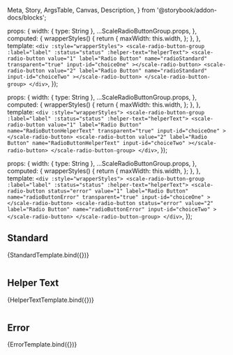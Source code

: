   Meta,
  Story,
  ArgsTable,
  Canvas,
  Description,
} from '@storybook/addon-docs/blocks';

<Meta
  title="Beta Components/RadioButton Group"
  component={ScaleRadioButtonGroup}
  argTypes={{}}
/>

  props: {
    width: { type: String },
    ...ScaleRadioButtonGroup.props,
  },
  computed: {
    wrapperStyles() {
      return {
        maxWidth: this.width,
      };
    },
  },
  template: `
    <div :style="wrapperStyles">
    <scale-radio-button-group :label="label" :status="status" :helper-text="helperText">
      <scale-radio-button
        value="1"
        label="Radio Button"
        name="radioStandard"
        transparent="true"
        input-id="choiceOne"
      ></scale-radio-button>
      <scale-radio-button
        value="2"
        label="Radio Button"
        name="radioStandard"
        input-id="choiceTwo"
      ></scale-radio-button>
    </scale-radio-button-group>
    </div>
  `,
});

  props: {
    width: { type: String },
    ...ScaleRadioButtonGroup.props,
  },
  computed: {
    wrapperStyles() {
      return {
        maxWidth: this.width,
      };
    },
  },
  template: `
    <div :style="wrapperStyles">
    <scale-radio-button-group :label="label" :status="status" :helper-text="helperText">
      <scale-radio-button
        value="1"
        label="Radio Button"
        name="RadioButtonHelperText"
        transparent="true"
        input-id="choiceOne"
      ></scale-radio-button>
      <scale-radio-button
        value="2"
        label="Radio Button"
        name="RadioButtonHelperText"
        input-id="choiceTwo"
      ></scale-radio-button>
    </scale-radio-button-group>
    </div>
  `,
});

  props: {
    width: { type: String },
    ...ScaleRadioButtonGroup.props,
  },
  computed: {
    wrapperStyles() {
      return {
        maxWidth: this.width,
      };
    },
  },
  template: `
    <div :style="wrapperStyles">
    <scale-radio-button-group :label="label" :status="status" :helper-text="helperText">
      <scale-radio-button
        status="error"
        value="1"
        label="Radio Button"
        name="radioButtonError"
        transparent="true"
        input-id="choiceOne"
      ></scale-radio-button>
      <scale-radio-button
        status="error"
        value="2"
        label="Radio Button"
        name="radioButtonError"
        input-id="choiceTwo"
      ></scale-radio-button>
    </scale-radio-button-group>
    </div>
  `,
});

## Standard

<Canvas withSource="none">
  <Story
    name="Standard"
    args={{
      label: 'Group Label',
    }}
  >
    {StandardTemplate.bind({})}
  </Story>
</Canvas>

<ArgsTable story="Standard" />

```html

```

## Helper Text

<Canvas withSource="none">
  <Story
    name="Helper Text"
    args={{
      label: 'Group Label',
      helperText: 'Helper message',
    }}
  >
    {HelperTextTemplate.bind({})}
  </Story>
</Canvas>

```html

```

## Error

<Canvas withSource="none">
  <Story
    name="Error"
    args={{
      label: 'RadioButton Group',
      status: 'error',
      helperText: 'Error message',
    }}
  >
    {ErrorTemplate.bind({})}
  </Story>
</Canvas>

```html

```
